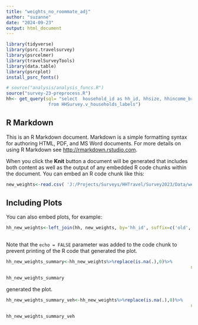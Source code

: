 ```yaml
---
title: "weights_no_roommate_adj"
author: "suzanne"
date: "2024-09-23"
output: html_document
---
```


```r
library(tidyverse)
library(psrc.travelsurvey)
library(psrcelmer)
library(travelSurveyTools)
library(data.table)
library(psrcplot)
install_psrc_fonts()

# source("analysis/analysis_funcs.R")
source("survey-23-preprocess.R")
hh<- get_query(sql= "select  household_id as hh_id, hhsize, hhincome_broad,home_jurisdiction, home_county, hh_weight,vehicle_count, home_rgcname, home_lat, home_lng, survey_year, hh_race_category
                from HHSurvey.v_households_labels")
```

## R Markdown

This is an R Markdown document. Markdown is a simple formatting syntax for authoring HTML, PDF, and MS Word documents. For more details on using R Markdown see <http://rmarkdown.rstudio.com>.

When you click the **Knit** button a document will be generated that includes both content as well as the output of any embedded R code chunks within the document. You can embed an R code chunk like this:

```r
new_weights<-read.csv( 'J:/Projects/Surveys/HHTravel/Survey2023/Data/weighting/no_roommate_adj_test/hh_weights.csv')
```

## Including Plots

You can also embed plots, for example:

```r
hh_new_weights<-left_join(hh, new_weights, by='hh_id', suffix=c('old', 'new'))%>%filter(survey_year==
                                                                                         '2023')
```

Note that the `echo = FALSE` parameter was added to the code chunk to prevent printing of the R code that generated the plot.
```r
hh_new_weights_summary<-hh_new_weights%>%replace(is.na(.),0)%>%                                              group_by(hhsize,vehicle_count)%>%summarize(old_weights=sum(hh_weightold),
                                                                      new_weights=sum(hh_weightnew))
```
```r
hh_new_weights_summary
```
generated the plot.
```r
hh_new_weights_summary_veh<-hh_new_weights%>%replace(is.na(.),0)%>%                                              group_by(hhsize,vehicle_count)%>%summarize(old_weights=sum(hh_weightold),
                                                                      new_weights=sum(hh_weightnew))
```
```r
hh_new_weights_summary_veh
```
